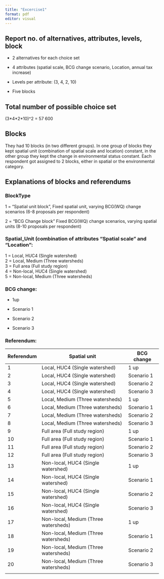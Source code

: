 ```yaml
---
title: "Excercise1"
format: pdf
editor: visual
---
```


## Report no. of alternatives, attributes, levels, block

-   2 alternatives for each choice set

-   4 attributes (spatial scale, BCG change scenario, Location, annual tax increase)

-   Levels per attribute: (3, 4, 2, 10)

-   Five blocks

## Total number of possible choice set

(3\*4\*2\*10)\^2 = 57 600

## Blocks

They had 10 blocks (in two different groups). In one group of blocks they kept spatial unit (combination of spatial scale and location) constant, in the other group they kept the change in environmental status constant. Each respondent got assigned to 2 blocks, either in spatial or the environmental category.

## Explanations of blocks and referendums

### BlockType

1 = "Spatial unit block", Fixed spatial unit, varying BCG(WQ) change scenarios (6-8 proposals per respondent)

2 = "BCG Change block" Fixed BCG(WQ) change scenarios, varying spatial units (8-10 proposals per respondent)

### Spatial_Unit (combination of attributes "Spatial scale" and "Location":

1 = Local, HUC4 (Single watershed)\
2 = Local, Medium (Three watersheds)\
3 = Full area (Full study region)\
4 = Non-local, HUC4 (Single watershed)\
5 = Non-local, Medium (Three watersheds)

### BCG change:

-   1up

-   Scenario 1

-   Scenario 2

-   Scenario 3

### Referendum: 

| Referendum | Spatial unit                         | BCG change |
|------------|--------------------------------------|------------|
| 1          | Local, HUC4 (Single watershed)       | 1 up       |
| 2          | Local, HUC4 (Single watershed)       | Scenario 1 |
| 3          | Local, HUC4 (Single watershed)       | Scenario 2 |
| 4          | Local, HUC4 (Single watershed)       | Scenario 3 |
| 5          | Local, Medium (Three watersheds)     | 1 up       |
| 6          | Local, Medium (Three watersheds)     | Scenario 1 |
| 7          | Local, Medium (Three watersheds)     | Scenario 2 |
| 8          | Local, Medium (Three watersheds)     | Scenario 3 |
| 9          | Full area (Full study region)        | 1 up       |
| 10         | Full area (Full study region)        | Scenario 1 |
| 11         | Full area (Full study region)        | Scenario 2 |
| 12         | Full area (Full study region)        | Scenario 3 |
| 13         | Non-local, HUC4 (Single watershed)   | 1 up       |
| 14         | Non-local, HUC4 (Single watershed)   | Scenario 1 |
| 15         | Non-local, HUC4 (Single watershed)   | Scenario 2 |
| 16         | Non-local, HUC4 (Single watershed)   | Scenario 3 |
| 17         | Non-local, Medium (Three watersheds) | 1 up       |
| 18         | Non-local, Medium (Three watersheds) | Scenario 1 |
| 19         | Non-local, Medium (Three watersheds) | Scenario 2 |
| 20         | Non-local, Medium (Three watersheds) | Scenario 3 |
|            |                                      |            |
